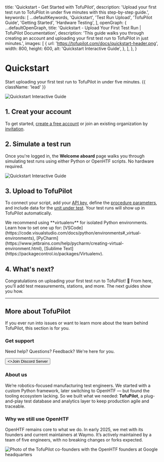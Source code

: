 

  title: 'Quickstart - Get Started with TofuPilot',
  description:
    'Upload your first test run to TofuPilot in under five minutes with this step-by-step guide.',
  keywords: [
    ...defaultKeywords,
    'Quickstart',
    'Test Run Upload',
    'TofuPilot Guide',
    'Getting Started',
    'Hardware Testing',
  ],
  openGraph: {
    ...defaultOpenGraph,
    title: 'Quickstart - Upload Your First Test Run | TofuPilot Documentation',
    description:
      'This guide walks you through creating an account and uploading your first test run to TofuPilot in just minutes.',
    images: [
      {
        url: 'https://tofupilot.com/docs/quickstart-header.png',
        width: 800,
        height: 600,
        alt: 'Quickstart Interactive Guide',
      },
    ],
  },
}

<HeroPattern />

# Quickstart

Start uploading your first test run to TofuPilot in under five minutes. {{ className: 'lead' }}

<Image src="/quickstart-header.png" alt="Quickstart Interactive Guide" />

## 1. Creat your account

To get started, [create a free account](https://tofupilot.app/auth/signup) or join an existing organization by [invitation](/user-management#invite-user).


## 2. Simulate a test run

Once you're logged in, the **Welcome aboard** page walks you through simulating test runs using either Python or OpenHTF scripts. No hardware required.

<Image
  src="/quickstart-page-get-started.png"
  alt="Quickstart Interactive Guide"
/>

## 3. Upload to TofuPilot

To connect your script, add your [API key](/user-management#api-key), define the [procedure parameters](/procedures#integration), and include data for the [unit under test](/unit-under-test-uut#integration). Your test runs will show up in TofuPilot automatically.

<Note>
  We recommend using **virtualenv** for isolated Python environments. Learn how
  to set one up for:
  [VSCode](https://code.visualstudio.com/docs/python/environments#_virtual-environments),
  [PyCharm](https://www.jetbrains.com/help/pycharm/creating-virtual-environment.html),
  [Sublime Text](https://packagecontrol.io/packages/Virtualenv).
</Note>

## 4. What's next?

Congratulations on uploading your first test run to TofuPilot! 🎉
From here, you’ll add test measurements, stations, and more. The next guides show you how.


---

## More about TofuPilot
If you ever run into issues or want to learn more about the team behind TofuPilot, this section is for you.


### Get support

Need help? Questions? Feedback? We're here for you.

<div className="not-prose mb-8 mt-6 flex gap-3">
  <Button href="https://discord.gg/HzkYUWg9PK" variant="outline">
    <>Join Discord Server</>
  </Button>
</div>

### About us

We’re robotics-focused manufacturing test engineers. We started with a custom Python framework, later switching to OpenHTF — but found the tooling ecosystem lacking. So we built what we needed: **TofuPilot**, a plug-and-play test database and analytics layer to keep production agile and traceable.


### Why we still use OpenHTF
OpenHTF remains core to what we do. In early 2025, we met with its founders and current maintainers at Waymo. It’s actively maintained by a team of five engineers, with no breaking changes or forks expected.

<Image
  src="/quickstart-openhtf-community.png"
  alt="Photo of the TofuPilot co-founders with the OpenHTF founders at Google headquarters"
/>
